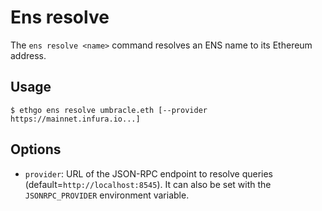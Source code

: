 
# Ens resolve

The `ens resolve <name>` command resolves an ENS name to its Ethereum address.

## Usage

```shell
$ ethgo ens resolve umbracle.eth [--provider https://mainnet.infura.io...]
```

## Options

- `provider`: URL of the JSON-RPC endpoint to resolve queries (default=`http://localhost:8545`). It can also be set with the `JSONRPC_PROVIDER` environment variable.
